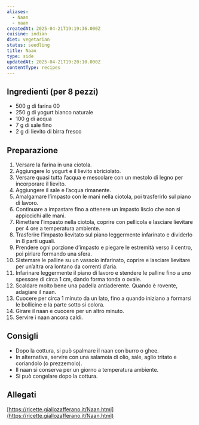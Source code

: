 ```yaml
---
aliases:
  - Naan
  - naan
createdAt: 2025-04-21T19:19:36.000Z
cuisine: indian
diet: vegetarian
status: seedling
title: Naan
type: side
updatedAt: 2025-04-21T19:20:10.000Z
contentType: recipes
---
```

## Ingredienti (per 8 pezzi)

- 500 g di farina 00
- 250 g di yogurt bianco naturale
- 100 g di acqua
- 7 g di sale fino
- 2 g di lievito di birra fresco

## Preparazione

1. Versare la farina in una ciotola.
2. Aggiungere lo yogurt e il lievito sbriciolato.
3. Versare quasi tutta l’acqua e mescolare con un mestolo di legno per incorporare il lievito.
4. Aggiungere il sale e l’acqua rimanente.
5. Amalgamare l’impasto con le mani nella ciotola, poi trasferirlo sul piano di lavoro.
6. Continuare a impastare fino a ottenere un impasto liscio che non si appiccichi alle mani.
7. Rimettere l’impasto nella ciotola, coprire con pellicola e lasciare lievitare per 4 ore a temperatura ambiente.
8. Trasferire l’impasto lievitato sul piano leggermente infarinato e dividerlo in 8 parti uguali.
9. Prendere ogni porzione d’impasto e piegare le estremità verso il centro, poi pirlare formando una sfera.
10. Sistemare le palline su un vassoio infarinato, coprire e lasciare lievitare per un’altra ora lontano da correnti d’aria.
11. Infarinare leggermente il piano di lavoro e stendere le palline fino a uno spessore di circa 1 cm, dando forma tonda o ovale.
12. Scaldare molto bene una padella antiaderente. Quando è rovente, adagiare il naan.
13. Cuocere per circa 1 minuto da un lato, fino a quando iniziano a formarsi le bollicine e la parte sotto si colora.
14. Girare il naan e cuocere per un altro minuto.
15. Servire i naan ancora caldi.

## Consigli

- Dopo la cottura, si può spalmare il naan con burro o ghee.
- In alternativa, servire con una salamoia di olio, sale, aglio tritato e coriandolo (o prezzemolo).
- Il naan si conserva per un giorno a temperatura ambiente.
- Si può congelare dopo la cottura.

## Allegati

[https://ricette.giallozafferano.it/Naan.html](https://ricette.giallozafferano.it/Naan.html)
